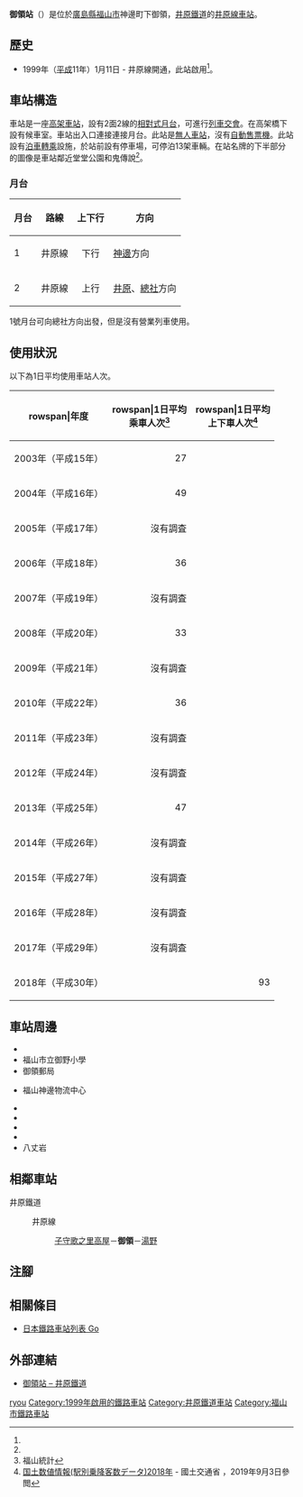 {{NoteTA
|T=zh-hans:御领站 (广岛县);zh-hk:御領站 (廣島縣);zh-tw:御領車站 (廣島縣);
|1=zh-hans:御领站;zh-hk:御領站;zh-tw:御領車站;
}}
{{Infobox station
|公司色 = yellowgreen
|站名 = 御領
|圖片 = 
|圖片說明 = 
|日文原名 = 御領
|平假名 = ごりょう
|羅馬拼音 = Goryō
|副站名 = 
|電報略號 = コリ
|所在地 = {{JPN}}[[廣島縣|廣島縣]][[福山市|福山市]]神邊町下御領
|座標 = {{coord|34|33|54.01|N|133|24|9.38|E|type:railwaystation_region:JP-24|display=inline,title}}
|車站構造 = [[高架車站|高架車站]]
|月台配置 = 2面2線
|啟用年月日 = 1999年（[[平成|平成]]11年）1月11日<ref name="RJ390">{{Cite journal|title = 井原鉄道の旅立ち |journal = {{Translink|ja|鉄道ジャーナル|鐵道畫刊}} |date = 1999-4 |volume = 33 |issue = 4 |pages = 70-74 |publisher = {{Translink|ja|鉄道ジャーナル社|鐵道畫刊社}} }}</ref>
|廢站年月日 = 
|乘客人數 =
|上下車人次 = 93
|統計年度 = 2018
|轉車 = 
|全寬備註 = [[無人車站|無人車站]]<ref name="RJ390" />
|adjacent = {{Adjacent stations|system=井原鐵道|line=井原線|left=子守歌之里高屋|right=湯野|note-left=3.5km|note-mid=距離[[總社站|總社]]37.6km|note-right=1.9km}}
}}
'''御領站'''（{{jpn|j=御領駅|hg=ごりょうえき|rm=Goryō eki|f=y}}）是位於[[廣島縣|廣島縣]][[福山市|福山市]]神邊町下御領，[[井原鐵道|井原鐵道]]的[[井原線|井原線]][[鐵路車站|車站]]。

== 歷史 ==
* 1999年（[[平成|平成]]11年）1月11日 - 井原線開通，此站啟用<ref name="RJ390"/>。

== 車站構造 ==
車站是一座[[高架車站|高架車站]]，設有2面2線的[[相對式月台|相對式月台]]，可進行[[列車交會|列車交會]]。在高架橋下設有候車室。車站出入口連接連接月台。此站是[[無人車站|無人車站]]，沒有[[自動售票機|自動售票機]]。此站設有[[泊車轉乘|泊車轉乘]]設施，於站前設有停車場，可停泊13架車輛。在站名牌的下半部分的圖像是車站鄰近堂堂公園和鬼傳說<ref name="RJ390"/>。

=== 月台 ===
{| rules="rows" class="wikitable"
!月台!!路線!!上下行!!方向
|-
! 1
| {{color|yellowgreen|■}}井原線
| style="text-align:center" | 下行
| [[神邊站|神邊]]方向
|-
! 2
| {{color|yellowgreen|■}}井原線
| style="text-align:center" | 上行
| [[井原站|井原]]、[[總社站|總社]]方向
|}
1號月台可向總社方向出發，但是沒有營業列車使用。

== 使用狀況 ==
以下為1日平均使用車站人次。
{| class="wikitable"
|-
!rowspan|年度
!rowspan|1日平均<br>乘車人次<ref>福山統計</ref>
!rowspan|1日平均<br>上下車人次<ref name="statistics">[https://opendata-web.site/station 国土数値情報(駅別乗降客数データ)2018年 ] {{Wayback|url=https://opendata-web.site/station |date=20201211043107 }} - 國土交通省 ，2019年9月3日參閲</ref>
|-
|2003年（平成15年）
|style="text-align:right;"|27
|style="text-align:right;"|
|-
|2004年（平成16年）
|style="text-align:right;"|49
|style="text-align:right;"|
|-
|2005年（平成17年）
|style="text-align:right;"|沒有調査
|style="text-align:right;"|
|-
|2006年（平成18年）
|style="text-align:right;"|36
|style="text-align:right;"|
|-
|2007年（平成19年）
|style="text-align:right;"|沒有調査
|style="text-align:right;"|
|-
|2008年（平成20年）
|style="text-align:right;"|33
|style="text-align:right;"|
|-
|2009年（平成21年）
|style="text-align:right;"|沒有調査
|style="text-align:right;"|
|-
|2010年（平成22年）
|style="text-align:right;"|36
|style="text-align:right;"|
|-
|2011年（平成23年）
|style="text-align:right;"|沒有調査
|style="text-align:right;"|
|-
|2012年（平成24年）
|style="text-align:right;"|沒有調査
|style="text-align:right;"|
|-
|2013年（平成25年）
|style="text-align:right;"|47
|style="text-align:right;"|
|-
|2014年（平成26年）
|style="text-align:right;"|沒有調査
|style="text-align:right;"|
|-
|2015年（平成27年）
|style="text-align:right;"|沒有調査
|style="text-align:right;"|
|-
|2016年（平成28年）
|style="text-align:right;"|沒有調査
|style="text-align:right;"|
|-
|2017年（平成29年）
|style="text-align:right;"|沒有調査
|style="text-align:right;"|
|-
|2018年（平成30年）
|style="text-align:right;"|
|style="text-align:right;"|93
|}

== 車站周邊 ==
* {{Translink|ja|福山市立神辺東中学校|福山市立神邊東中學}}
* 福山市立御野小學
* 御領郵局
* {{Translink|ja|福山通運}}福山神邊物流中心
* {{Translink|ja|国道313号|國道313號}}
* {{Translink|ja|国道486号|國道486號}}
* {{Translink|ja|広島県道・岡山県道102号下御領井原線|廣島縣道·岡山縣道102號下御領井原線}}
* {{Translink|ja|堂々川砂留群|堂堂川擋沙群|堂堂公園}}
* 八丈岩

== 相鄰車站 ==
; 井原鐵道
: {{color|yellowgreen|■}}井原線
:: [[子守歌之里高屋站|子守歌之里高屋]]－'''御領'''－[[湯野站|湯野]]
== 注腳 ==
{{Reflist}}
== 相關條目 ==
* [[日本鐵路車站列表_Go|日本鐵路車站列表 Go]]
== 外部連結 ==
* [https://www.ibara-railway.co.jp/train/station/goryo/ 御領站 – 井原鐵道] {{Wayback|url=https://www.ibara-railway.co.jp/train/station/goryo/ |date=20211002185604 }}{{ja icon}}
{{井原線}}
{{DEFAULTSORT:Goryo}}
[[Category:日本鐵路車站_Go|ryou]]
[[Category:1999年啟用的鐵路車站|Category:1999年啟用的鐵路車站]]
[[Category:井原鐵道車站|Category:井原鐵道車站]]
[[Category:福山市鐵路車站|Category:福山市鐵路車站]]